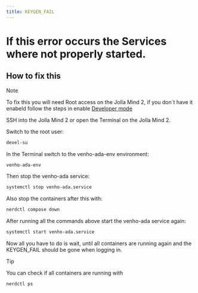 ```yaml
---
title: KEYGEN_FAIL
---
```

# If this error occurs the Services where not properly started.

## How to fix this
>[!NOTE]
>
>To fix this you will need Root access on the Jolla Mind 2, if you don`t have it enabeld follow the steps in enable [Developer mode](/developer/enableDevMode)

SSH into the Jolla Mind 2 or open the Terminal on the Jolla Mind 2.<br />

Switch to the root user:
```bash copy
devel-su
```

In the Terminal switch to the venho-ada-env environment:
```bash copy
venho-ada-env
```
Then stop the venho-ada service:
```bash copy
systemctl stop venho-ada.service
```
Also stop the containers after this with:
```bash copy
nerdctl compose down
```

After running all the commands above start the venho-ada service again:
```bash copy
systemctl start venho-ada.service
```

Now all you have to do is wait, until all containers are running again and the KEYGEN_FAIL should be gone when logging in.

>[!TIP]
>
>You can check if all containers are running with
>```bash copy
>nerdctl ps
>```


